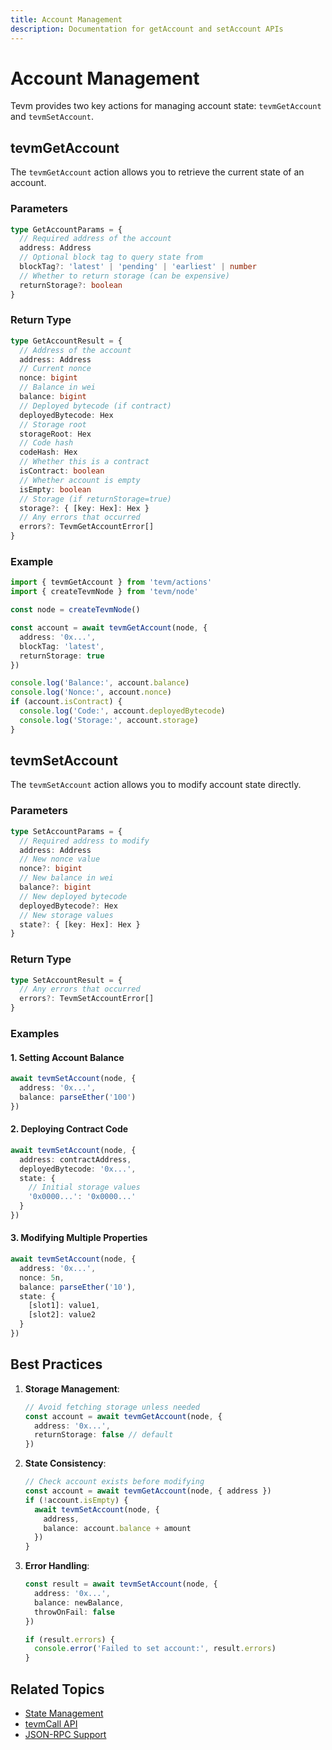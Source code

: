 ```yaml
---
title: Account Management
description: Documentation for getAccount and setAccount APIs
---
```


# Account Management

Tevm provides two key actions for managing account state: `tevmGetAccount` and `tevmSetAccount`.

## tevmGetAccount

The `tevmGetAccount` action allows you to retrieve the current state of an account.

### Parameters

```ts
type GetAccountParams = {
  // Required address of the account
  address: Address
  // Optional block tag to query state from
  blockTag?: 'latest' | 'pending' | 'earliest' | number
  // Whether to return storage (can be expensive)
  returnStorage?: boolean
}
```

### Return Type

```ts
type GetAccountResult = {
  // Address of the account
  address: Address
  // Current nonce
  nonce: bigint
  // Balance in wei
  balance: bigint
  // Deployed bytecode (if contract)
  deployedBytecode: Hex
  // Storage root
  storageRoot: Hex
  // Code hash
  codeHash: Hex
  // Whether this is a contract
  isContract: boolean
  // Whether account is empty
  isEmpty: boolean
  // Storage (if returnStorage=true)
  storage?: { [key: Hex]: Hex }
  // Any errors that occurred
  errors?: TevmGetAccountError[]
}
```

### Example

```ts
import { tevmGetAccount } from 'tevm/actions'
import { createTevmNode } from 'tevm/node'

const node = createTevmNode()

const account = await tevmGetAccount(node, {
  address: '0x...',
  blockTag: 'latest',
  returnStorage: true
})

console.log('Balance:', account.balance)
console.log('Nonce:', account.nonce)
if (account.isContract) {
  console.log('Code:', account.deployedBytecode)
  console.log('Storage:', account.storage)
}
```

## tevmSetAccount

The `tevmSetAccount` action allows you to modify account state directly.

### Parameters

```ts
type SetAccountParams = {
  // Required address to modify
  address: Address
  // New nonce value
  nonce?: bigint
  // New balance in wei
  balance?: bigint
  // New deployed bytecode
  deployedBytecode?: Hex
  // New storage values
  state?: { [key: Hex]: Hex }
}
```

### Return Type

```ts
type SetAccountResult = {
  // Any errors that occurred
  errors?: TevmSetAccountError[]
}
```

### Examples

#### 1. Setting Account Balance

```ts
await tevmSetAccount(node, {
  address: '0x...',
  balance: parseEther('100')
})
```

#### 2. Deploying Contract Code

```ts
await tevmSetAccount(node, {
  address: contractAddress,
  deployedBytecode: '0x...',
  state: {
    // Initial storage values
    '0x0000...': '0x0000...'
  }
})
```

#### 3. Modifying Multiple Properties

```ts
await tevmSetAccount(node, {
  address: '0x...',
  nonce: 5n,
  balance: parseEther('10'),
  state: {
    [slot1]: value1,
    [slot2]: value2
  }
})
```

## Best Practices

1. **Storage Management**:
   ```ts
   // Avoid fetching storage unless needed
   const account = await tevmGetAccount(node, {
     address: '0x...',
     returnStorage: false // default
   })
   ```

2. **State Consistency**:
   ```ts
   // Check account exists before modifying
   const account = await tevmGetAccount(node, { address })
   if (!account.isEmpty) {
     await tevmSetAccount(node, {
       address,
       balance: account.balance + amount
     })
   }
   ```

3. **Error Handling**:
   ```ts
   const result = await tevmSetAccount(node, {
     address: '0x...',
     balance: newBalance,
     throwOnFail: false
   })

   if (result.errors) {
     console.error('Failed to set account:', result.errors)
   }
   ```

## Related Topics
- [State Management](../core/managing-state)
- [tevmCall API](./tevm-call)
- [JSON-RPC Support](./json-rpc)